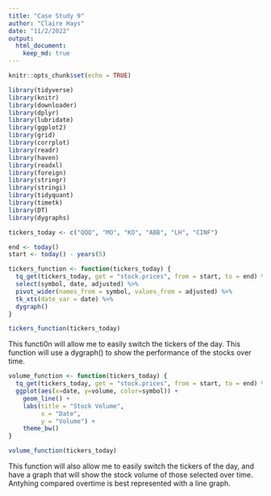 ```yaml
---
title: "Case Study 9"
author: "Claire Hays"
date: "11/2/2022"
output: 
  html_document:
    keep_md: true
---
```


```r
knitr::opts_chunk$set(echo = TRUE)
```

```r
library(tidyverse)
library(knitr)
library(downloader)
library(dplyr)
library(lubridate)
library(ggplot2)
library(grid)
library(corrplot)
library(readr) 
library(haven)
library(readxl)
library(foreign)
library(stringr)
library(stringi)
library(tidyquant)
library(timetk)
library(DT)
library(dygraphs)

```

```r
tickers_today <- c("QQQ", "MO", "KO", "ABB", "LH", "CINF")

end <- today()
start <- today() - years(5)

tickers_function <- function(tickers_today) {
  tq_get(tickers_today, get = "stock.prices", from = start, to = end) %>%
  select(symbol, date, adjusted) %>%
  pivot_wider(names_from = symbol, values_from = adjusted) %>%
  tk_xts(date_var = date) %>%
  dygraph()
}

tickers_function(tickers_today)

```
This functi0n will allow me to easily switch the tickers of the day.  This function will use a dygraph() to show the performance of the stocks over time. 
```r
 
volume_function <- function(tickers_today) {
  tq_get(tickers_today, get = "stock.prices", from = start, to = end) %>%
  ggplot(aes(x=date, y=volume, color=symbol)) +
    geom_line() +
    labs(title = "Stock Volume",
         x = "Date",
         y = "Volume") +
    theme_bw()
}

volume_function(tickers_today)
```
This function will also allow me to easily switch the tickers of the day, and have a graph that will show the stock volume of those selected over time. Antyhing compared overtime is best represented with a line graph. 
